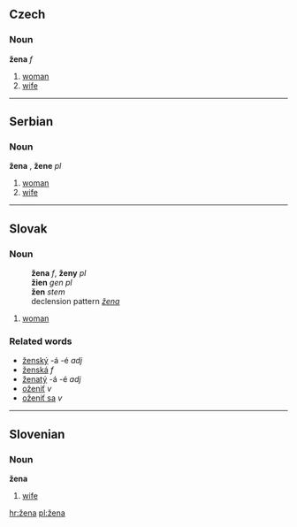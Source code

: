 ==Czech==
===Noun===
'''žena''' ''f''
#[[woman]]
#[[wife]]

----

== Serbian ==
=== Noun ===
'''žena''' {{f}}, '''žene''' ''pl''
# [[woman]]
# [[wife]]

----

== Slovak ==
=== Noun ===
:'''žena''' ''f'', '''ženy''' ''pl''
:'''žien''' ''gen pl''
:'''žen''' ''stem''
: declension pattern ''[[Slovak declension pattern žena|žena]]''
# [[woman]]

=== Related words ===
* [[ženský]] -á -é ''adj''
* [[ženská]] ''f''
* [[ženatý]] -á -é ''adj''
* [[oženiť]] ''v''
* [[oženiť sa]] ''v''

----

== Slovenian ==
===Noun===
'''žena'''
#[[wife]]

[[hr:žena]]
[[pl:žena]]